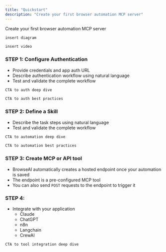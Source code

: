 ```yaml
---
title: "Quickstart"
description: "Create your first browser automation MCP server"
---
```


Create your first browser automation MCP server

```markdown
insert diagram
```

```markdown
insert video
```

### **STEP 1: Configure Authentication**

- Provide credentials and app auth URL
- Describe authentication workflow using natural language
- Test and validate the complete workflow

```markdown
CTA to auth deep dive
```

```markdown
CTA to auth best practices
```

### **STEP 2: Define a Skill**

- Describe the task steps using natural language
- Test and validate the complete workflow

```markdown
CTA to automation deep dive
```

```markdown
CTA to automation best practices
```

### **STEP 3: Create MCP or API tool**

- BrowseAI automatically creates a hosted endpoint once your automation is saved
- The endpoint is a pre-configured MCP tool
- You can also send `POST` requests to the endpoint to trigger it

### **STEP 4:**

- Integrate with your application
  - Claude
  - ChatGPT
  - n8n
  - Langchain
  - CrewAI

```markdown
CTA to tool integration deep dive
```
